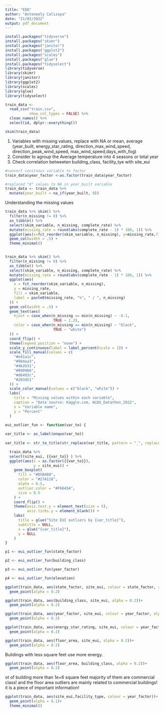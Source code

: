 ```yaml
---
title: "EDA"
author: "Antoneely Calizaya"
date: "21/02/2022"
output: pdf_document
---
```


```r
install.packages("tidyverse")
install.packages("skimr")
install.packages("janitor")
install.packages("ggplot2")
install.packages("scales")
install.packages("glue")
install.packages("tidyselect")
library(tidyverse)
library(skimr)
library(janitor)
library(ggplot2)
library(scales)
library(glue)
library(tidyselect)
```


```r
train_data <- 
  read_csv("train.csv",
           show_col_types = FALSE) %>%
  clean_names() %>%
  select(id, dplyr::everything())

skim(train_data)
```
1. Variables with missing values, replace with NA or mean, average (year_built,
energy_star_rating, direction_max_wind_speed,  direction_peak_wind_speed, max_wind_speed,days_with_fog)
2. Consider to agroup the Average temperature into 4 seasons or total year
3. Check correlation betweeten building_class, facility_tye with site_eui

```r
#convert conitnous variable to factor
train_data$year_factor <-as.factor(train_data$year_factor)

#replaced "0" values to NA in year_built variable
train_data <- train_data %>%
  mutate(year_built = na_if(year_built, 0))

```

Understanding the missing values

```r
train_data %>% skim() %>%
  filter(n_missing != 0) %>%
  as_tibble() %>%
  select(skim_variable, n_missing, complete_rate) %>%
  mutate(missing_rate = round(abs(complete_rate - 1) * 100, 1)) %>%
  ggplot(aes(x=fct_reorder(skim_variable, n_missing), y=missing_rate,fill = skim_variable,label = paste0(missing_rate, "%", " / ", n_missing)))+
  geom_col(width = .5) +
  theme_minimal()
  
```

```r
train_data %>% skim() %>%
  filter(n_missing != 0) %>%
  as_tibble() %>%
  select(skim_variable, n_missing, complete_rate) %>%
  mutate(missing_rate = round(abs(complete_rate - 1) * 100, 1)) %>%
  ggplot(aes(
    x = fct_reorder(skim_variable, n_missing),
    y = missing_rate,
    fill = skim_variable,
    label = paste0(missing_rate, "%", " / ", n_missing)
  )) +
  geom_col(width = .5) +
  geom_text(aes(
    hjust = case_when(n_missing == min(n_missing) ~ -0.1,
                      TRUE ~ 1.2),
    color = case_when(n_missing == min(n_missing) ~ "black",
                      TRUE ~ "white")
  )) +
  coord_flip() +
  theme(legend.position = "none") +
  scale_y_continuous(label = label_percent(scale = 1)) +
  scale_fill_manual(values = c(
    "#e41a1c",
    "#984ea3",
    "#4b2b31",
    "#090966",
    "#d6493c",
    "#203d51"
  )) +
  scale_color_manual(values = c("black", "white")) +
  labs(
    title = "Missing values within each variable",
    caption = "Data source: Kaggle.com, WiDS_Datathon_2022",
    x = "Variable name",
    y = "Percent"
  )

```
```r
eui_outlier_fun <- function(var_to) {
  
var_title <- as_label(enquo(var_to))
  
var_title <- str_to_title(str_replace(var_title, pattern = "_", replacement = " " ))

  train_data %>% 
  select(site_eui, {{var_to}} ) %>%
  ggplot(aes(x = as.factor({{var_to}}), 
             y = site_eui)) +
    geom_boxplot(
      fill = "#D5B488",
      color = "#27A118",
      alpha = 0.5,
      outlier.color = "#F6645A",
      size = 0.5
    ) +
    coord_flip() +
    theme(axis.text.y = element_text(size = 5),
          axis.ticks.y = element_blank()) +
    labs(
      title = glue("Site EUI outliers by {var_title}"),
      subtitle = NULL,
      x = glue("{var_title}"),
      y = NULL
    )
}

p1 <- eui_outlier_fun(state_factor) 

p2 <- eui_outlier_fun(building_class)

p3 <- eui_outlier_fun(year_factor)

p4 <- eui_outlier_fun(elevation)

```

```r
ggplot(train_data, aes(state_factor, site_eui, colour = state_factor, alpha = 0.2))+
  geom_point(alpha = 0.2)
```
```r
ggplot(train_data, aes(building_class, site_eui, alpha = 0.2))+
  geom_point(alpha = 0.2)
```
```r
ggplot(train_data, aes(year_factor, site_eui, colour = year_factor, alpha = 0.2))+
  geom_point(alpha = 0.2)
```

```r
ggplot(train_data, aes(energy_star_rating, site_eui, colour = year_factor, alpha = 0.2))+
  geom_point(alpha = 0.2)
```

```r
ggplot(train_data, aes(floor_area, site_eui, alpha = 0.2))+
  geom_point(alpha = 0.2)
```
Buildings with less square feet use more energy.

```r
ggplot(train_data, aes(floor_area, building_class, alpha = 0.2))+
  geom_point(alpha = 0.2)
```

ot of building more than 1e+6 square feet majority of them are commercial class! and the floor area outliers are mainly related to commercial buildings! it is a piece of important information!

```r
ggplot(train_data, aes(site_eui,facility_type, colour = year_factor))+
  geom_point(alpha = 0.1)+
  theme_minimal()
```